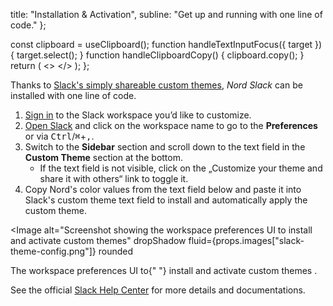 

  title: "Installation & Activation",
  subline: "Get up and running with one line of code."
};

  const clipboard = useClipboard();
  function handleTextInputFocus({ target }) {
    target.select();
  }
  function handleClipboardCopy() {
    clipboard.copy();
  }
  return (
    <>
      <ColorValueInputBox onClick={handleClipboardCopy} aria-label="Copy to clipboard" title="Copy to clipboard">
        <ClipboardIcon outlined svgComponent={Clipboard} />
        <ColorValueInput
          readOnly
          type="text"
          value="#2E3440,#3B4252,#88C0D0,#2E3440,#3B4252,#D8DEE9,#A3BE8C,#81A1C1"
          ref={clipboard.target}
          onFocus={handleTextInputFocus}
        />
      </ColorValueInputBox>
    </>
  );
};

<ShrinkedWidth value={25}>

<SpaceBox mTop={4} mBottom={4}>
  <Plugin />
</SpaceBox>

</ShrinkedWidth>

<ShrinkedWidth value={80}>

<WIPNotice />

Thanks to [Slack's simply shareable custom themes][slk-help-themes], _Nord Slack_ can be installed with one line of code.

1. [Sign in][slk-help-sign_in] to the Slack workspace you’d like to customize.
2. [Open Slack](slack://open) and click on the workspace name to go to the **Preferences** or via <Kbd>Ctrl</Kbd>/<Kbd>⌘</Kbd>+<Kbd>,</Kbd>.
3. Switch to the **Sidebar** section and scroll down to the text field in the **Custom Theme** section at the bottom.
   - If the text field is not visible, click on the „Customize your theme and share it with others“ link to toggle it.
4. Copy Nord's color values from the text field below and paste it into Slack's custom theme text field to install and automatically apply the custom theme.

<SpaceBox mTop={4} mBottom={4}>
  <ColorValues />
</SpaceBox>

<Image
  alt="Screenshot showing the workspace preferences UI to install and activate custom themes"
  dropShadow
  fluid={props.images["slack-theme-config.png"]}
  rounded
>
  <span>
    The workspace preferences UI to{" "}
    <Link href="https://get.slack.help/hc/en-us/articles/205166337-Customize-your-Slack-theme">
      install and activate custom themes
    </Link>
    .
  </span>
</Image>

See the official [Slack Help Center][slk-help] for more details and documentations.

</ShrinkedWidth>

[slk-help-sign_in]: https://get.slack.help/hc/articles/212681477-Sign-in-to-Slack
[slk-help-themes]: https://get.slack.help/hc/articles/205166337-Customize-your-Slack-theme
[slk-help]: https://get.slack.help/hc
